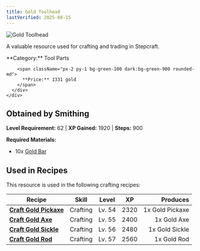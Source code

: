 ```yaml
---
title: Gold Toolhead
lastVerified: 2025-08-15
---
```


<div className="flex items-start gap-6 mb-8">
  <div className="flex-shrink-0">
    <img src="/assets/resources/smithing/gold_toolhead.png" alt="Gold Toolhead" className="w-24 h-24 border rounded-lg" />
  </div>
  <div className="flex-1">
    <div className="space-y-2">
      <p className="text-lg text-muted-foreground">A valuable resource used for crafting and trading in Stepcraft.</p>
      <div className="flex flex-wrap gap-4 text-sm">
        <span className="px-2 py-1 bg-blue-100 dark:bg-blue-900 rounded-md">
          **Category:** Tool Parts
        </span>
        
        <span className="px-2 py-1 bg-green-100 dark:bg-green-900 rounded-md">
          **Price:** 1331 gold
        </span>
      </div>
    </div>
  </div>
</div>

## Obtained by Smithing
**Level Requirement:** 62 | **XP Gained:** 1920 | **Steps:** 900


**Required Materials:**
- 10x [Gold Bar](/docs/resources/individual/gold_bar)


## Used in Recipes

This resource is used in the following crafting recipes:

| Recipe | Skill | Level | XP | Produces |
|--------|-------|-------|----|---------:|
| **[Craft Gold Pickaxe](/docs/items/individual/gold_pickaxe)** | Crafting | Lv. 54 | 2320 | 1x Gold Pickaxe |
| **[Craft Gold Axe](/docs/items/individual/gold_axe)** | Crafting | Lv. 55 | 2400 | 1x Gold Axe |
| **[Craft Gold Sickle](/docs/items/individual/gold_sickle)** | Crafting | Lv. 56 | 2480 | 1x Gold Sickle |
| **[Craft Gold Rod](/docs/items/individual/gold_rod)** | Crafting | Lv. 57 | 2560 | 1x Gold Rod |
